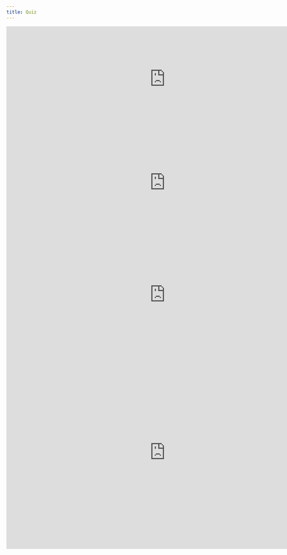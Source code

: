 ---
title: Quiz
---

<iframe src="https://www.flallemand.fr/wp/wp-admin/admin-ajax.php?action=h5p_embed&id=14" width="828" height="273" frameborder="0" allowfullscreen="allowfullscreen" title="spécification 1"></iframe><script src="https://www.flallemand.fr/wp/wp-content/plugins/h5p/h5p-php-library/js/h5p-resizer.js" charset="UTF-8"></script>

<iframe src="https://www.flallemand.fr/wp/wp-admin/admin-ajax.php?action=h5p_embed&id=15" width="828" height="267" frameborder="0" allowfullscreen="allowfullscreen" title="Spécification 2"></iframe><script src="https://www.flallemand.fr/wp/wp-content/plugins/h5p/h5p-php-library/js/h5p-resizer.js" charset="UTF-8"></script>

<iframe src="https://www.flallemand.fr/wp/wp-admin/admin-ajax.php?action=h5p_embed&id=16" width="828" height="318" frameborder="0" allowfullscreen="allowfullscreen" title="Spécification 3"></iframe><script src="https://www.flallemand.fr/wp/wp-content/plugins/h5p/h5p-php-library/js/h5p-resizer.js" charset="UTF-8"></script>

<iframe src="https://www.flallemand.fr/wp/wp-admin/admin-ajax.php?action=h5p_embed&id=17" width="828" height="504" frameborder="0" allowfullscreen="allowfullscreen" title="Spécification 4"></iframe><script src="https://www.flallemand.fr/wp/wp-content/plugins/h5p/h5p-php-library/js/h5p-resizer.js" charset="UTF-8"></script>